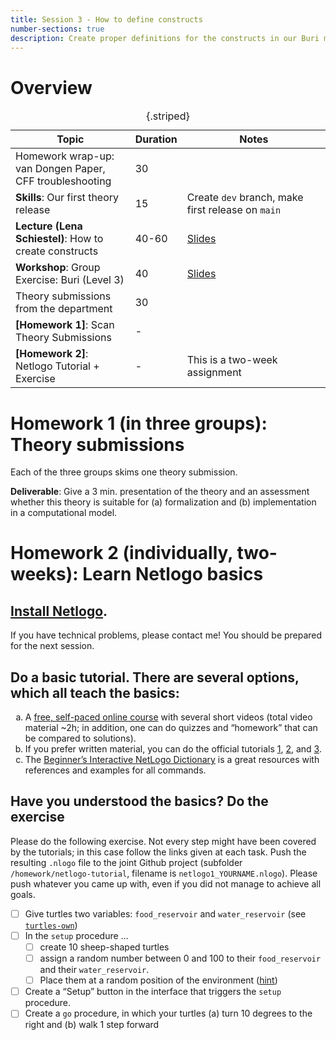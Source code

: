 ---
title: Session 3 - How to define constructs
number-sections: true
description: Create proper definitions for the constructs in our Buri model
---

# Overview

| Topic                                                   | Duration | Notes                                                                  |
| ------------------------------------------------------- | -------- | ---------------------------------------------------------------------- |
| Homework wrap-up: van Dongen Paper, CFF troubleshooting | 30       |                                                                        |
| **Skills**: Our first theory release                    | 15       | Create `dev` branch, make first release on `main`                      |
| **Lecture (Lena Schiestel)**: How to create constructs  | 40-60    | [Slides](../external_material/2023_Empra_Theoriebildung_Schiestel.pdf) |
| **Workshop**: Group Exercise: Buri (Level 3)            | 40       | [Slides](../skills/Buri/Buri.qmd)                                   |
| Theory submissions from the department                  | 30       |                                                                        |
| **[Homework 1]**: Scan Theory Submissions               | -        |                                                                        |
| **[Homework 2]**: Netlogo Tutorial + Exercise           | -        | This is a two-week assignment                                          |

: {.striped}


# Homework 1 (in three groups): Theory submissions

Each of the three groups skims one theory submission.

**Deliverable**: Give a 3 min. presentation of the theory and an assessment whether this theory is suitable for (a) formalization and (b) implementation in a computational model.


# Homework 2 (individually, two-weeks): Learn Netlogo basics

## [Install Netlogo](https://ccl.northwestern.edu/netlogo/bind/article/getting-started-with-netlogo.html). 
If you have technical problems, please contact me! You should be prepared for the next session.

## Do a basic tutorial. There are several options, which all teach the basics:
   a) A [free, self-paced online course](https://www.complexityexplorer.org/courses/84-fundamentals-of-netlogo/materials) with several short videos (total video material ~2h; in addition, one can do quizzes and "homework" that can be compared to solutions).
   b) If you prefer written material, you can do the official tutorials [1](https://ccl.northwestern.edu/netlogo/docs/tutorial1.html), [2](https://ccl.northwestern.edu/netlogo/docs/tutorial2.html), and [3](https://ccl.northwestern.edu/netlogo/docs/tutorial3.html).
   c) The [Beginner's Interactive NetLogo Dictionary](https://ccl.northwestern.edu/netlogo/bind/) is a great resources with references and examples for all commands.

## Have you understood the basics? Do the exercise

Please do the following exercise. Not every step might have been covered by the tutorials; in this case follow the links given at each task. 
Push the resulting `.nlogo` file to the joint Github project (subfolder `/homework/netlogo-tutorial`, filename is `netlogo1_YOURNAME.nlogo`). Please push whatever you came up with, even if you did not manage to achieve all goals.

- [ ] Give turtles two variables: `food_reservoir` and `water_reservoir` (see [`turtles-own`](https://ccl.northwestern.edu/netlogo/bind/primitive/turtles-own.html))
- [ ] In the `setup` procedure ... 
  - [ ] create 10 sheep-shaped turtles
  - [ ] assign a random number between 0 and 100 to their `food_reservoir` and their `water_reservoir`. 
  - [ ] Place them at a random position of the environment ([hint](https://ccl.northwestern.edu/netlogo/docs/tutorial3.html))
- [ ] Create a "Setup" button in the interface that triggers the `setup` procedure.
- [ ] Create a `go` procedure, in which your turtles (a) turn 10 degrees to the right and (b) walk 1 step forward 

